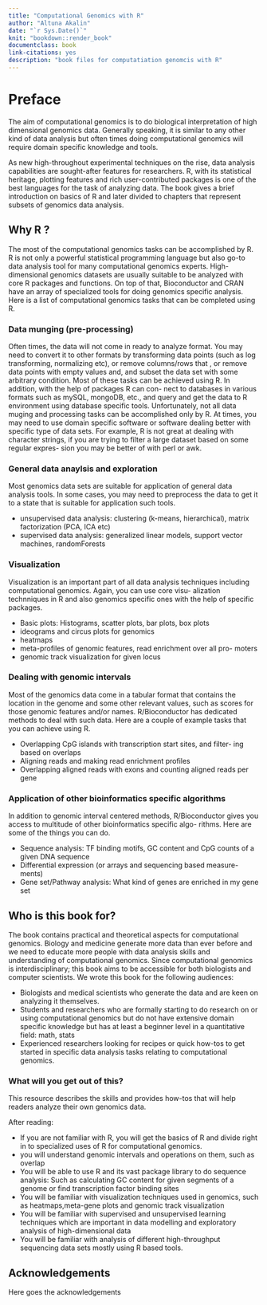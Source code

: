 ```yaml
--- 
title: "Computational Genomics with R"
author: "Altuna Akalin"
date: "`r Sys.Date()`"
knit: "bookdown::render_book"
documentclass: book
link-citations: yes
description: "book files for computatiation genomcis with R"
---
```

  
# Preface
The aim of computational genomics is to do biological interpretation of high dimensional 
genomics data. Generally speaking, it is similar to any other kind of data analysis but often 
times doing computational genomics will require domain specific knowledge and tools.

As new high-throughout experimental techniques on the rise, data analysis capabilities are sought-after features for researchers. R, with its statistical heritage, plotting features and rich user-contributed packages is one of the best languages for the task of analyzing data. The book gives a brief introduction on basics of R and later divided to chapters that represent subsets of genomics data analysis.

## Why R ?
The most of the computational genomics tasks can be accomplished by R. 
R is not only a powerful statistical programming language but also go-to data analysis tool for 
many computational genomics experts. High-dimensional genomics datasets are usually suitable to 
be analyzed with core R packages and functions. On top of that, Bioconductor and CRAN have an 
array of specialized tools for doing genomics specific analysis. Here is a list of computational genomics tasks that can be completed using R.

### Data munging (pre-processing)

Often times, the data will not come in ready to analyze format. You may need to convert it to other formats by transforming data points (such as log transforming, normalizing etc), or remove columns/rows that , or remove data points with empty values and, and subset the data set with some arbitrary condition. Most of these tasks can be achieved using R. In addition, with the help of packages R can con- nect to databases in various formats such as mySQL, mongoDB, etc., and query and get the data to R environment using database specific tools. Unfortunately, not all data muging and processing tasks can be accomplished only by R. At times, you may need to use domain specific software or software dealing better with specific type of data sets. For example, R is not great at dealing with character strings, if you are trying to filter a large dataset based on some regular expres- sion you may be better of with perl or awk.

### General data anaylsis and exploration

Most genomics data sets are suitable for application of general data analysis tools. In some cases, you may need to preprocess the data to get it to a state that is suitable for application such tools.

 - unsupervised data analysis: clustering (k-means, hierarchical), matrix factorization 
(PCA, ICA etc)
 - supervised data analysis: generalized linear models, support vector machines, randomForests

### Visualization

Visualization is an important part of all data analysis techniques including computational genomics. Again, you can use core visu- alization technniques in R and also genomics specific ones with the help of specific packages.

 - Basic plots: Histograms, scatter plots, bar plots, box plots
 - ideograms and circus plots for genomics 
 - heatmaps
 - meta-profiles of genomic features, read enrichment over all pro- moters
 - genomic track visualization for given locus


### Dealing with genomic intervals

Most of the genomics data come in a tabular format that contains the location in the genome and 
some other relevant values, such as scores for those genomic features and/or names. 
R/Bioconductor has dedicated methods to deal with such data. Here are a couple of example tasks 
that you can achieve using R.

 - Overlapping CpG islands with transcription start sites, and filter- ing based on overlaps
 - Aligning reads and making read enrichment profiles
 - Overlapping aligned reads with exons and counting aligned reads per gene
 
### Application of other bioinformatics specific algorithms

In addition to genomic interval centered methods, R/Bioconductor gives you access to multitude of other bioinformatics specific algo- rithms. Here are some of the things you can do.

 - Sequence analysis: TF binding motifs, GC content and CpG counts of a given DNA sequence
 - Differential expression (or arrays and sequencing based measure- ments)
 - Gene set/Pathway analysis: What kind of genes are enriched in my gene set

## Who is this book for? 
The book contains practical and theoretical aspects for computational genomics. Biology and 
medicine generate more data than ever before and we need to educate more people with data 
analysis skills and understanding of computational genomics.
Since computational genomics is interdisciplinary; this book aims to be accessible for both 
biologists and computer scientists. We wrote this book for the following audiences:

 - Biologists and medical scientists who generate the data and are keen on 
   analyzing it themselves.
 - Students and researchers who are formally starting to do research on or using
   computational genomics but do not have extensive domain specific knowledge but
   has at least a beginner level in a quantitative field: math, stats
 - Experienced researchers looking for recipes or quick how-tos to get started 
   in specific data analysis tasks relating to computational genomics. 


### What will you get out of this?  
This resource describes the skills and provides how-tos that will help readers 
analyze their own genomics data.

After reading:

- If you are not familiar with R, you will get the basics of R and divide right in to specialized uses of R for computational genomics.
- you will understand genomic intervals and operations on them, such as overlap
- You will be able to use R and its vast package library to do sequence analysis: Such as calculating GC content for given segments of a genome or find transcription factor binding sites
- You will be familiar with visualization techniques used in genomics, such as heatmaps,meta-gene plots and genomic track visualization
- You will be familiar with supervised and unsupervised learning techniques which are important in data modelling and exploratory analysis of high-dimensional data
- You will be familiar with analysis of different high-throughput sequencing data
sets mostly using R based tools.


## Acknowledgements
Here goes the acknowledgements
